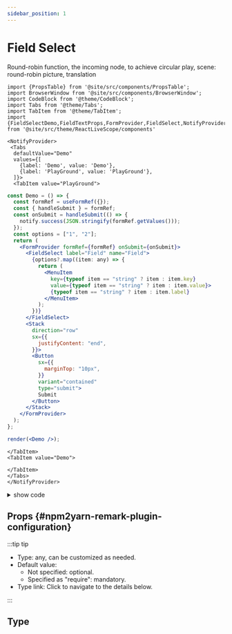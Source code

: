 ```yaml
---
sidebar_position: 1
---
```


# Field Select

Round-robin function, the incoming node, to achieve circular play, scene: round-robin picture, translation

```mdx-code-block
import {PropsTable} from '@site/src/components/PropsTable';
import BrowserWindow from '@site/src/components/BrowserWindow';
import CodeBlock from '@theme/CodeBlock';
import Tabs from '@theme/Tabs';
import TabItem from '@theme/TabItem';
import {FieldSelectDemo,FieldTextProps,FormProvider,FieldSelect,NotifyProvider} from '@site/src/theme/ReactLiveScope/components'
```

```mdx-code-block
<NotifyProvider>
 <Tabs
  defaultValue="Demo"
  values={[
    {label: 'Demo', value: 'Demo'},
    {label: 'PlayGround', value: 'PlayGround'},
  ]}>
  <TabItem value="PlayGround">
```

```jsx live noInline
const Demo = () => {
  const formRef = useFormRef({});
  const { handleSubmit } = formRef;
  const onSubmit = handleSubmit(() => {
    notify.success(JSON.stringify(formRef.getValues()));
  });
  const options = ["1", "2"];
  return (
    <FormProvider formRef={formRef} onSubmit={onSubmit}>
      <FieldSelect label="Field" name="Field">
        {options?.map((item: any) => {
          return (
            <MenuItem
              key={typeof item == "string" ? item : item.key}
              value={typeof item == "string" ? item : item.value}>
              {typeof item == "string" ? item : item.label}
            </MenuItem>
          );
        })}
      </FieldSelect>
      <Stack
        direction="row"
        sx={{
          justifyContent: "end",
        }}>
        <Button
          sx={{
            marginTop: "10px",
          }}
          variant="contained"
          type="submit">
          Submit
        </Button>
      </Stack>
    </FormProvider>
  );
};

render(<Demo />);
```

```mdx-code-block
</TabItem>
<TabItem value="Demo">
```

<BrowserWindow>
  <FieldSelectDemo />
</BrowserWindow>

```mdx-code-block
</TabItem>
</Tabs>
</NotifyProvider>
```

<details>
  <summary>show code</summary>
```mdx-code-block
<Tabs>
<TabItem value="componennt">
```

```tsx {5,8,12,41-61} showLineNumbers
import { Button, Stack } from "@mui/material";
import PropsTable from "@site/src/components/PropsTable";
import { NotifyProvider } from "mui-eazy";
import {
  useFormRef,
  FieldDatePicker,
  FormProvider,
  notify,
  LocalizationProvider,
} from "mui-eazy";

export const FieldSelectDemo = () => {
  const formRef = useFormRef({});
  const { handleSubmit } = formRef;
  const onSubmit = handleSubmit(() => {
    notify.success(JSON.stringify(formRef.getValues()));
  });
  const options = ["1", "2"];
  return (
    <FormProvider formRef={formRef} onSubmit={onSubmit}>
      <FieldSelect name="FieldMul">
        {options?.map((item: any) => {
          return (
            <MenuItem
              key={typeof item == "string" ? item : item.key}
              value={typeof item == "string" ? item : item.value}>
              {typeof item == "string" ? item : item.label}
            </MenuItem>
          );
        })}
      </FieldSelect>
      <Stack
        direction="row"
        sx={{
          justifyContent: "end",
        }}>
        <Button
          sx={{
            marginTop: "10px",
          }}
          variant="contained"
          type="submit">
          Submit
        </Button>
      </Stack>
    </FormProvider>
  );
};
```

```mdx-code-block
</TabItem>
</Tabs>
```

</details>

## Props {#npm2yarn-remark-plugin-configuration}

:::tip tip

- Type: any, can be customized as needed.
- Default value:
  - Not specified: optional.
  - Specified as "require": mandatory.
- Type link: Click to navigate to the details below.

:::

## Type

<FieldTextProps></FieldTextProps>
